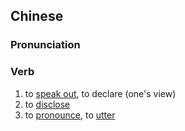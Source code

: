 {{also|说出}}
==Chinese==
{{zh-forms|s=说出}}

===Pronunciation===
{{zh-pron
|m=shuōchū
|c=syut3 ceot1
|cat=v
}}

===Verb===
{{zh-verb}}

# to [[speak out]], to declare (one's view)
# to [[disclose]]
# to [[pronounce]], to [[utter]]